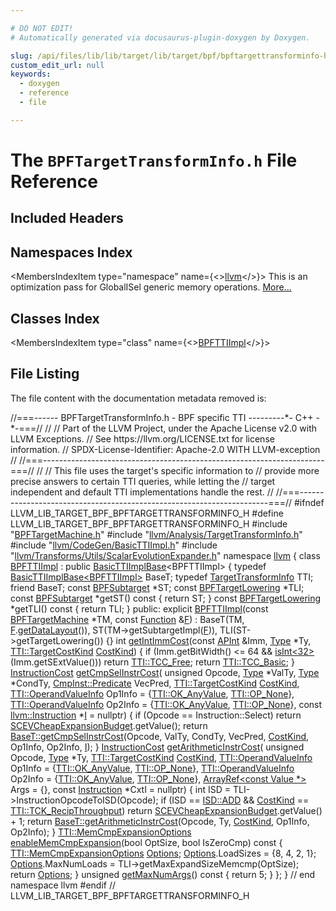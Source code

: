 ```yaml
---

# DO NOT EDIT!
# Automatically generated via docusaurus-plugin-doxygen by Doxygen.

slug: /api/files/lib/lib/target/lib/target/bpf/bpftargettransforminfo-h
custom_edit_url: null
keywords:
  - doxygen
  - reference
  - file

---
```





# The `BPFTargetTransformInfo.h` File Reference

<DoxygenPage pluginConfig={pluginConfig}>



## Included Headers

<IncludesList>
<IncludesListItem
  filePath="BPFTargetMachine.h"
  permalink="/docs/api/files/lib/lib/target/lib/target/bpf/bpftargetmachine-h"
  isLocal="true" />
<IncludesListItem
  filePath="llvm/Analysis/TargetTransformInfo.h"
  permalink="/docs/api/files/include/include/llvm/include/llvm/analysis/targettransforminfo-h"
  isLocal="true" />
<IncludesListItem
  filePath="llvm/CodeGen/BasicTTIImpl.h"
  permalink="/docs/api/files/include/include/llvm/include/llvm/codegen/basicttiimpl-h"
  isLocal="true" />
<IncludesListItem
  filePath="llvm/Transforms/Utils/ScalarEvolutionExpander.h"
  permalink="/docs/api/files/include/include/llvm/include/llvm/transforms/include/llvm/transforms/utils/scalarevolutionexpander-h"
  isLocal="true" />
</IncludesList>

## Namespaces Index

<MembersIndex>

<MembersIndexItem
  type="namespace"
  name={<><a href="/docs/api/namespaces/llvm">llvm</a></>}>
This is an optimization pass for GlobalISel generic memory operations. <a href="/docs/api/namespaces/llvm/#details">More...</a>
</MembersIndexItem>

</MembersIndex>

## Classes Index

<MembersIndex>

<MembersIndexItem
  type="class"
  name={<><a href="/docs/api/classes/llvm/bpfttiimpl">BPFTTIImpl</a></>}>
</MembersIndexItem>

</MembersIndex>


## File Listing

The file content with the documentation metadata removed is:

<ProgramListing>

<Link id="l00001" /><CodeLine lineNumber="1"><span class="doxyHighlightComment">//===------ BPFTargetTransformInfo.h - BPF specific TTI ---------&#42;- C++ -&#42;-===//</span></CodeLine>
<Link id="l00002" /><CodeLine lineNumber="2"><span class="doxyHighlightComment">//</span></CodeLine>
<Link id="l00003" /><CodeLine lineNumber="3"><span class="doxyHighlightComment">// Part of the LLVM Project, under the Apache License v2.0 with LLVM Exceptions.</span></CodeLine>
<Link id="l00004" /><CodeLine lineNumber="4"><span class="doxyHighlightComment">// See https://llvm.org/LICENSE.txt for license information.</span></CodeLine>
<Link id="l00005" /><CodeLine lineNumber="5"><span class="doxyHighlightComment">// SPDX-License-Identifier: Apache-2.0 WITH LLVM-exception</span></CodeLine>
<Link id="l00006" /><CodeLine lineNumber="6"><span class="doxyHighlightComment">//</span></CodeLine>
<Link id="l00007" /><CodeLine lineNumber="7"><span class="doxyHighlightComment">//===----------------------------------------------------------------------===//</span></CodeLine>
<Link id="l00008" /><CodeLine lineNumber="8"><span class="doxyHighlightComment">//</span></CodeLine>
<Link id="l00009" /><CodeLine lineNumber="9"><span class="doxyHighlightComment">// This file uses the target&#39;s specific information to</span></CodeLine>
<Link id="l00010" /><CodeLine lineNumber="10"><span class="doxyHighlightComment">// provide more precise answers to certain TTI queries, while letting the</span></CodeLine>
<Link id="l00011" /><CodeLine lineNumber="11"><span class="doxyHighlightComment">// target independent and default TTI implementations handle the rest.</span></CodeLine>
<Link id="l00012" /><CodeLine lineNumber="12"><span class="doxyHighlightComment">//</span></CodeLine>
<Link id="l00013" /><CodeLine lineNumber="13"><span class="doxyHighlightComment">//===----------------------------------------------------------------------===//</span></CodeLine>
<Link id="l00014" /><CodeLine lineNumber="14"></CodeLine>
<Link id="l00015" /><CodeLine lineNumber="15"><span class="doxyHighlightPreprocessor">#ifndef LLVM&#95;LIB&#95;TARGET&#95;BPF&#95;BPFTARGETTRANSFORMINFO&#95;H</span></CodeLine>
<Link id="l00016" /><CodeLine lineNumber="16"><span class="doxyHighlightPreprocessor">#define LLVM&#95;LIB&#95;TARGET&#95;BPF&#95;BPFTARGETTRANSFORMINFO&#95;H</span></CodeLine>
<Link id="l00017" /><CodeLine lineNumber="17"></CodeLine>
<Link id="l00018" /><CodeLine lineNumber="18"><span class="doxyHighlightPreprocessor">#include &quot;<a href="/docs/api/files/lib/lib/target/lib/target/bpf/bpftargetmachine-h">BPFTargetMachine.h</a>&quot;</span></CodeLine>
<Link id="l00019" /><CodeLine lineNumber="19"><span class="doxyHighlightPreprocessor">#include &quot;<a href="/docs/api/files/include/include/llvm/include/llvm/analysis/targettransforminfo-h">llvm/Analysis/TargetTransformInfo.h</a>&quot;</span></CodeLine>
<Link id="l00020" /><CodeLine lineNumber="20"><span class="doxyHighlightPreprocessor">#include &quot;<a href="/docs/api/files/include/include/llvm/include/llvm/codegen/basicttiimpl-h">llvm/CodeGen/BasicTTIImpl.h</a>&quot;</span></CodeLine>
<Link id="l00021" /><CodeLine lineNumber="21"><span class="doxyHighlightPreprocessor">#include &quot;<a href="/docs/api/files/include/include/llvm/include/llvm/transforms/include/llvm/transforms/utils/scalarevolutionexpander-h">llvm/Transforms/Utils/ScalarEvolutionExpander.h</a>&quot;</span></CodeLine>
<Link id="l00022" /><CodeLine lineNumber="22"></CodeLine>
<Link id="l00023" /><CodeLine lineNumber="23"><span class="doxyHighlightKeyword">namespace </span><span class="doxyHighlight"><a href="/docs/api/namespaces/llvm">llvm</a> &#123;</span></CodeLine>
<Link id="l00024" /><CodeLine lineNumber="24" lineLink="/docs/api/classes/llvm/bpfttiimpl"><span class="doxyHighlightKeyword">class </span><span class="doxyHighlight"><a href="/docs/api/classes/llvm/bpfttiimpl/#aa685bd56e5d46c19e30bd7e3e614e122">BPFTTIImpl</a> : </span><span class="doxyHighlightKeyword">public</span><span class="doxyHighlight"> <a href="/docs/api/classes/llvm/basicttiimplbase/#af27fe55e5ff1f0cb622c503314c9faa3">BasicTTIImplBase</a>&lt;BPFTTIImpl&gt; &#123;</span></CodeLine>
<Link id="l00025" /><CodeLine lineNumber="25"><span class="doxyHighlight">  </span><span class="doxyHighlightKeyword">typedef</span><span class="doxyHighlight"> <a href="/docs/api/classes/llvm/basicttiimplbase/#af27fe55e5ff1f0cb622c503314c9faa3">BasicTTIImplBase&lt;BPFTTIImpl&gt;</a> BaseT;</span></CodeLine>
<Link id="l00026" /><CodeLine lineNumber="26"><span class="doxyHighlight">  </span><span class="doxyHighlightKeyword">typedef</span><span class="doxyHighlight"> <a href="/docs/api/classes/llvm/targettransforminfo">TargetTransformInfo</a> TTI;</span></CodeLine>
<Link id="l00027" /><CodeLine lineNumber="27"><span class="doxyHighlight">  </span><span class="doxyHighlightKeyword">friend</span><span class="doxyHighlight"> BaseT;</span></CodeLine>
<Link id="l00028" /><CodeLine lineNumber="28"></CodeLine>
<Link id="l00029" /><CodeLine lineNumber="29"><span class="doxyHighlight">  </span><span class="doxyHighlightKeyword">const</span><span class="doxyHighlight"> <a href="/docs/api/classes/llvm/bpfsubtarget">BPFSubtarget</a> &#42;ST;</span></CodeLine>
<Link id="l00030" /><CodeLine lineNumber="30"><span class="doxyHighlight">  </span><span class="doxyHighlightKeyword">const</span><span class="doxyHighlight"> <a href="/docs/api/classes/llvm/bpftargetlowering">BPFTargetLowering</a> &#42;TLI;</span></CodeLine>
<Link id="l00031" /><CodeLine lineNumber="31"></CodeLine>
<Link id="l00032" /><CodeLine lineNumber="32"><span class="doxyHighlight">  </span><span class="doxyHighlightKeyword">const</span><span class="doxyHighlight"> <a href="/docs/api/classes/llvm/bpfsubtarget">BPFSubtarget</a> &#42;getST()</span><span class="doxyHighlightKeyword"> const </span><span class="doxyHighlight">&#123; </span><span class="doxyHighlightKeywordFlow">return</span><span class="doxyHighlight"> ST; &#125;</span></CodeLine>
<Link id="l00033" /><CodeLine lineNumber="33"><span class="doxyHighlight">  </span><span class="doxyHighlightKeyword">const</span><span class="doxyHighlight"> <a href="/docs/api/classes/llvm/bpftargetlowering">BPFTargetLowering</a> &#42;getTLI()</span><span class="doxyHighlightKeyword"> const </span><span class="doxyHighlight">&#123; </span><span class="doxyHighlightKeywordFlow">return</span><span class="doxyHighlight"> TLI; &#125;</span></CodeLine>
<Link id="l00034" /><CodeLine lineNumber="34"></CodeLine>
<Link id="l00035" /><CodeLine lineNumber="35"><span class="doxyHighlightKeyword">public</span><span class="doxyHighlight">:</span></CodeLine>
<Link id="l00036" /><CodeLine lineNumber="36" lineLink="/docs/api/classes/llvm/bpfttiimpl/#aa685bd56e5d46c19e30bd7e3e614e122"><span class="doxyHighlight">  </span><span class="doxyHighlightKeyword">explicit</span><span class="doxyHighlight"> <a href="/docs/api/classes/llvm/bpfttiimpl/#aa685bd56e5d46c19e30bd7e3e614e122">BPFTTIImpl</a>(</span><span class="doxyHighlightKeyword">const</span><span class="doxyHighlight"> <a href="/docs/api/classes/llvm/bpftargetmachine">BPFTargetMachine</a> &#42;TM, </span><span class="doxyHighlightKeyword">const</span><span class="doxyHighlight"> <a href="/docs/api/classes/llvm/function">Function</a> &amp;<a href="/docs/api/files/lib/lib/support/md5-cpp/#a96d73bbd7af15cb1fc38c3f4a3bd82e9">F</a>)</span></CodeLine>
<Link id="l00037" /><CodeLine lineNumber="37"><span class="doxyHighlight">      : BaseT(TM, <a href="/docs/api/files/lib/lib/support/md5-cpp/#a96d73bbd7af15cb1fc38c3f4a3bd82e9">F</a>.<a href="/docs/api/classes/llvm/targettransforminfoimplbase/#a01aadd7eea7124cd9f5cd7cea37d8dab">getDataLayout</a>()), ST(TM-&gt;getSubtargetImpl(<a href="/docs/api/files/lib/lib/support/md5-cpp/#a96d73bbd7af15cb1fc38c3f4a3bd82e9">F</a>)),</span></CodeLine>
<Link id="l00038" /><CodeLine lineNumber="38"><span class="doxyHighlight">        TLI(ST-&gt;getTargetLowering()) &#123;&#125;</span></CodeLine>
<Link id="l00039" /><CodeLine lineNumber="39"></CodeLine>
<Link id="l00040" /><CodeLine lineNumber="40" lineLink="/docs/api/classes/llvm/bpfttiimpl/#a17d9ebf20c0da2c22e3aa3987ef95df1"><span class="doxyHighlight">  </span><span class="doxyHighlightKeywordType">int</span><span class="doxyHighlight"> <a href="/docs/api/classes/llvm/bpfttiimpl/#a17d9ebf20c0da2c22e3aa3987ef95df1">getIntImmCost</a>(</span><span class="doxyHighlightKeyword">const</span><span class="doxyHighlight"> <a href="/docs/api/classes/llvm/apint">APInt</a> &amp;Imm, <a href="/docs/api/classes/llvm/type">Type</a> &#42;Ty, <a href="/docs/api/classes/llvm/targettransforminfo/#a706f223f760b55668fbae74202b816bb">TTI::TargetCostKind</a> <a href="/docs/api/files/lib/lib/analysis/costmodel-cpp/#a162d8b2b3865594d1e14d828d2b8336a">CostKind</a>) &#123;</span></CodeLine>
<Link id="l00041" /><CodeLine lineNumber="41"><span class="doxyHighlight">    </span><span class="doxyHighlightKeywordFlow">if</span><span class="doxyHighlight"> (Imm.getBitWidth() &lt;= 64 &amp;&amp; <a href="/docs/api/namespaces/llvm/#a1a1e51a5952c3afa00875df90e7ae6f8">isInt&lt;32&gt;</a>(Imm.getSExtValue()))</span></CodeLine>
<Link id="l00042" /><CodeLine lineNumber="42"><span class="doxyHighlight">      </span><span class="doxyHighlightKeywordFlow">return</span><span class="doxyHighlight"> <a href="/docs/api/classes/llvm/targettransforminfo/#ac44f6b9fdbb5f9cc199f8329cb0b272ca89f768b1267e3083b4eb05b4ab77e717">TTI::TCC&#95;Free</a>;</span></CodeLine>
<Link id="l00043" /><CodeLine lineNumber="43"></CodeLine>
<Link id="l00044" /><CodeLine lineNumber="44"><span class="doxyHighlight">    </span><span class="doxyHighlightKeywordFlow">return</span><span class="doxyHighlight"> <a href="/docs/api/classes/llvm/targettransforminfo/#ac44f6b9fdbb5f9cc199f8329cb0b272cae46c9eecc49bd2dc253c607e78a0fb86">TTI::TCC&#95;Basic</a>;</span></CodeLine>
<Link id="l00045" /><CodeLine lineNumber="45"><span class="doxyHighlight">  &#125;</span></CodeLine>
<Link id="l00046" /><CodeLine lineNumber="46"></CodeLine>
<Link id="l00047" /><CodeLine lineNumber="47" lineLink="/docs/api/classes/llvm/bpfttiimpl/#aa3be2f969fe3067d0da63019fbcecf78"><span class="doxyHighlight">  <a href="/docs/api/classes/llvm/instructioncost">InstructionCost</a> <a href="/docs/api/classes/llvm/bpfttiimpl/#aa3be2f969fe3067d0da63019fbcecf78">getCmpSelInstrCost</a>(</span></CodeLine>
<Link id="l00048" /><CodeLine lineNumber="48"><span class="doxyHighlight">      </span><span class="doxyHighlightKeywordType">unsigned</span><span class="doxyHighlight"> Opcode, <a href="/docs/api/classes/llvm/type">Type</a> &#42;ValTy, <a href="/docs/api/classes/llvm/type">Type</a> &#42;CondTy, <a href="/docs/api/classes/llvm/cmpinst/#a2be3583dac92a031fa1458d4d992c78b">CmpInst::Predicate</a> VecPred,</span></CodeLine>
<Link id="l00049" /><CodeLine lineNumber="49"><span class="doxyHighlight">      <a href="/docs/api/classes/llvm/targettransforminfo/#a706f223f760b55668fbae74202b816bb">TTI::TargetCostKind</a> <a href="/docs/api/files/lib/lib/analysis/costmodel-cpp/#a162d8b2b3865594d1e14d828d2b8336a">CostKind</a>,</span></CodeLine>
<Link id="l00050" /><CodeLine lineNumber="50"><span class="doxyHighlight">      <a href="/docs/api/structs/llvm/targettransforminfo/operandvalueinfo">TTI::OperandValueInfo</a> Op1Info = &#123;<a href="/docs/api/classes/llvm/targettransforminfo/#afa38851d75434d1476444ac93f94cb4ca9c0eecea29e9fa58e4dac7ee32b9b2ac">TTI::OK&#95;AnyValue</a>, <a href="/docs/api/classes/llvm/targettransforminfo/#a733fb237f3037c95ed59de6055b176c5a2bc39e3785b29fe7bc4af768842a2072">TTI::OP&#95;None</a>&#125;,</span></CodeLine>
<Link id="l00051" /><CodeLine lineNumber="51"><span class="doxyHighlight">      <a href="/docs/api/structs/llvm/targettransforminfo/operandvalueinfo">TTI::OperandValueInfo</a> Op2Info = &#123;<a href="/docs/api/classes/llvm/targettransforminfo/#afa38851d75434d1476444ac93f94cb4ca9c0eecea29e9fa58e4dac7ee32b9b2ac">TTI::OK&#95;AnyValue</a>, <a href="/docs/api/classes/llvm/targettransforminfo/#a733fb237f3037c95ed59de6055b176c5a2bc39e3785b29fe7bc4af768842a2072">TTI::OP&#95;None</a>&#125;,</span></CodeLine>
<Link id="l00052" /><CodeLine lineNumber="52"><span class="doxyHighlight">      </span><span class="doxyHighlightKeyword">const</span><span class="doxyHighlight"> <a href="/docs/api/classes/llvm/instruction">llvm::Instruction</a> &#42;<a href="/docs/api/files/lib/lib/support/md5-cpp/#ac0eafdc9ee161b71e7af98af736952fd">I</a> = </span><span class="doxyHighlightKeyword">nullptr</span><span class="doxyHighlight">) &#123;</span></CodeLine>
<Link id="l00053" /><CodeLine lineNumber="53"><span class="doxyHighlight">    </span><span class="doxyHighlightKeywordFlow">if</span><span class="doxyHighlight"> (Opcode == Instruction::Select)</span></CodeLine>
<Link id="l00054" /><CodeLine lineNumber="54"><span class="doxyHighlight">      </span><span class="doxyHighlightKeywordFlow">return</span><span class="doxyHighlight"> <a href="/docs/api/namespaces/llvm/#a837209d51e75f7afcfdf457b20e59493">SCEVCheapExpansionBudget</a>.getValue();</span></CodeLine>
<Link id="l00055" /><CodeLine lineNumber="55"></CodeLine>
<Link id="l00056" /><CodeLine lineNumber="56"><span class="doxyHighlight">    </span><span class="doxyHighlightKeywordFlow">return</span><span class="doxyHighlight"> <a href="/docs/api/classes/llvm/basicttiimplbase/#a50b7e0e6b16449abf0d13e75ddd43c58">BaseT::getCmpSelInstrCost</a>(Opcode, ValTy, CondTy, VecPred, <a href="/docs/api/files/lib/lib/analysis/costmodel-cpp/#a162d8b2b3865594d1e14d828d2b8336a">CostKind</a>,</span></CodeLine>
<Link id="l00057" /><CodeLine lineNumber="57"><span class="doxyHighlight">                                     Op1Info, Op2Info, <a href="/docs/api/files/lib/lib/support/md5-cpp/#ac0eafdc9ee161b71e7af98af736952fd">I</a>);</span></CodeLine>
<Link id="l00058" /><CodeLine lineNumber="58"><span class="doxyHighlight">  &#125;</span></CodeLine>
<Link id="l00059" /><CodeLine lineNumber="59"></CodeLine>
<Link id="l00060" /><CodeLine lineNumber="60" lineLink="/docs/api/classes/llvm/bpfttiimpl/#a0f1197fc86f0d386ecb603b46fe9b36a"><span class="doxyHighlight">  <a href="/docs/api/classes/llvm/instructioncost">InstructionCost</a> <a href="/docs/api/classes/llvm/bpfttiimpl/#a0f1197fc86f0d386ecb603b46fe9b36a">getArithmeticInstrCost</a>(</span></CodeLine>
<Link id="l00061" /><CodeLine lineNumber="61"><span class="doxyHighlight">      </span><span class="doxyHighlightKeywordType">unsigned</span><span class="doxyHighlight"> Opcode, <a href="/docs/api/classes/llvm/type">Type</a> &#42;Ty, <a href="/docs/api/classes/llvm/targettransforminfo/#a706f223f760b55668fbae74202b816bb">TTI::TargetCostKind</a> <a href="/docs/api/files/lib/lib/analysis/costmodel-cpp/#a162d8b2b3865594d1e14d828d2b8336a">CostKind</a>,</span></CodeLine>
<Link id="l00062" /><CodeLine lineNumber="62"><span class="doxyHighlight">      <a href="/docs/api/structs/llvm/targettransforminfo/operandvalueinfo">TTI::OperandValueInfo</a> Op1Info = &#123;<a href="/docs/api/classes/llvm/targettransforminfo/#afa38851d75434d1476444ac93f94cb4ca9c0eecea29e9fa58e4dac7ee32b9b2ac">TTI::OK&#95;AnyValue</a>, <a href="/docs/api/classes/llvm/targettransforminfo/#a733fb237f3037c95ed59de6055b176c5a2bc39e3785b29fe7bc4af768842a2072">TTI::OP&#95;None</a>&#125;,</span></CodeLine>
<Link id="l00063" /><CodeLine lineNumber="63"><span class="doxyHighlight">      <a href="/docs/api/structs/llvm/targettransforminfo/operandvalueinfo">TTI::OperandValueInfo</a> Op2Info = &#123;<a href="/docs/api/classes/llvm/targettransforminfo/#afa38851d75434d1476444ac93f94cb4ca9c0eecea29e9fa58e4dac7ee32b9b2ac">TTI::OK&#95;AnyValue</a>, <a href="/docs/api/classes/llvm/targettransforminfo/#a733fb237f3037c95ed59de6055b176c5a2bc39e3785b29fe7bc4af768842a2072">TTI::OP&#95;None</a>&#125;,</span></CodeLine>
<Link id="l00064" /><CodeLine lineNumber="64"><span class="doxyHighlight">      <a href="/docs/api/namespaces/llvm/#ab9c6b351507d3c0730f4290919d43a12">ArrayRef&lt;const Value &#42;&gt;</a> Args = &#123;&#125;, </span><span class="doxyHighlightKeyword">const</span><span class="doxyHighlight"> <a href="/docs/api/namespaces/llvm/sandboxir/#a75d3582b0f0bc7a5123de92ada301e97">Instruction</a> &#42;CxtI = </span><span class="doxyHighlightKeyword">nullptr</span><span class="doxyHighlight">) &#123;</span></CodeLine>
<Link id="l00065" /><CodeLine lineNumber="65"><span class="doxyHighlight">    </span><span class="doxyHighlightKeywordType">int</span><span class="doxyHighlight"> ISD = TLI-&gt;InstructionOpcodeToISD(Opcode);</span></CodeLine>
<Link id="l00066" /><CodeLine lineNumber="66"><span class="doxyHighlight">    </span><span class="doxyHighlightKeywordFlow">if</span><span class="doxyHighlight"> (ISD == <a href="/docs/api/namespaces/llvm/isd/#a22ea9cec080dd5f4f47ba234c2f59110a269996b43a1f3e1d1f84a70fd4387535">ISD::ADD</a> &amp;&amp; <a href="/docs/api/files/lib/lib/analysis/costmodel-cpp/#a162d8b2b3865594d1e14d828d2b8336a">CostKind</a> == <a href="/docs/api/classes/llvm/targettransforminfo/#a706f223f760b55668fbae74202b816bba59b32ea7b6f10564abd40ad90602ca5b">TTI::TCK&#95;RecipThroughput</a>)</span></CodeLine>
<Link id="l00067" /><CodeLine lineNumber="67"><span class="doxyHighlight">      </span><span class="doxyHighlightKeywordFlow">return</span><span class="doxyHighlight"> <a href="/docs/api/namespaces/llvm/#a837209d51e75f7afcfdf457b20e59493">SCEVCheapExpansionBudget</a>.getValue() + 1;</span></CodeLine>
<Link id="l00068" /><CodeLine lineNumber="68"></CodeLine>
<Link id="l00069" /><CodeLine lineNumber="69"><span class="doxyHighlight">    </span><span class="doxyHighlightKeywordFlow">return</span><span class="doxyHighlight"> <a href="/docs/api/classes/llvm/basicttiimplbase/#ae3c3eb22dfa7c2b373ac485024f99aa6">BaseT::getArithmeticInstrCost</a>(Opcode, Ty, <a href="/docs/api/files/lib/lib/analysis/costmodel-cpp/#a162d8b2b3865594d1e14d828d2b8336a">CostKind</a>, Op1Info,</span></CodeLine>
<Link id="l00070" /><CodeLine lineNumber="70"><span class="doxyHighlight">                                         Op2Info);</span></CodeLine>
<Link id="l00071" /><CodeLine lineNumber="71"><span class="doxyHighlight">  &#125;</span></CodeLine>
<Link id="l00072" /><CodeLine lineNumber="72"></CodeLine>
<Link id="l00073" /><CodeLine lineNumber="73" lineLink="/docs/api/classes/llvm/bpfttiimpl/#acee4296111504192b7b5717971dbf5cf"><span class="doxyHighlight">  <a href="/docs/api/structs/llvm/targettransforminfo/memcmpexpansionoptions">TTI::MemCmpExpansionOptions</a> <a href="/docs/api/classes/llvm/bpfttiimpl/#acee4296111504192b7b5717971dbf5cf">enableMemCmpExpansion</a>(</span><span class="doxyHighlightKeywordType">bool</span><span class="doxyHighlight"> OptSize,</span></CodeLine>
<Link id="l00074" /><CodeLine lineNumber="74"><span class="doxyHighlight">                                                    </span><span class="doxyHighlightKeywordType">bool</span><span class="doxyHighlight"> IsZeroCmp)</span><span class="doxyHighlightKeyword"> const </span><span class="doxyHighlight">&#123;</span></CodeLine>
<Link id="l00075" /><CodeLine lineNumber="75"><span class="doxyHighlight">    <a href="/docs/api/structs/llvm/targettransforminfo/memcmpexpansionoptions">TTI::MemCmpExpansionOptions</a> <a href="/docs/api/files/lib/lib/debuginfo/lib/debuginfo/logicalview/lib/debuginfo/logicalview/core/lvoptions-cpp/#ab4088b7a11f3cbc38ac16a6e9c72494e">Options</a>;</span></CodeLine>
<Link id="l00076" /><CodeLine lineNumber="76"><span class="doxyHighlight">    <a href="/docs/api/files/lib/lib/debuginfo/lib/debuginfo/logicalview/lib/debuginfo/logicalview/core/lvoptions-cpp/#ab4088b7a11f3cbc38ac16a6e9c72494e">Options</a>.LoadSizes = &#123;8, 4, 2, 1&#125;;</span></CodeLine>
<Link id="l00077" /><CodeLine lineNumber="77"><span class="doxyHighlight">    <a href="/docs/api/files/lib/lib/debuginfo/lib/debuginfo/logicalview/lib/debuginfo/logicalview/core/lvoptions-cpp/#ab4088b7a11f3cbc38ac16a6e9c72494e">Options</a>.MaxNumLoads = TLI-&gt;getMaxExpandSizeMemcmp(OptSize);</span></CodeLine>
<Link id="l00078" /><CodeLine lineNumber="78"><span class="doxyHighlight">    </span><span class="doxyHighlightKeywordFlow">return</span><span class="doxyHighlight"> <a href="/docs/api/files/lib/lib/debuginfo/lib/debuginfo/logicalview/lib/debuginfo/logicalview/core/lvoptions-cpp/#ab4088b7a11f3cbc38ac16a6e9c72494e">Options</a>;</span></CodeLine>
<Link id="l00079" /><CodeLine lineNumber="79"><span class="doxyHighlight">  &#125;</span></CodeLine>
<Link id="l00080" /><CodeLine lineNumber="80"></CodeLine>
<Link id="l00081" /><CodeLine lineNumber="81" lineLink="/docs/api/classes/llvm/bpfttiimpl/#a89ae50cf73d705831130e1fc9430df63"><span class="doxyHighlight">  </span><span class="doxyHighlightKeywordType">unsigned</span><span class="doxyHighlight"> <a href="/docs/api/classes/llvm/bpfttiimpl/#a89ae50cf73d705831130e1fc9430df63">getMaxNumArgs</a>()</span><span class="doxyHighlightKeyword"> const </span><span class="doxyHighlight">&#123;</span></CodeLine>
<Link id="l00082" /><CodeLine lineNumber="82"><span class="doxyHighlight">    </span><span class="doxyHighlightKeywordFlow">return</span><span class="doxyHighlight"> 5;</span></CodeLine>
<Link id="l00083" /><CodeLine lineNumber="83"><span class="doxyHighlight">  &#125;</span></CodeLine>
<Link id="l00084" /><CodeLine lineNumber="84"></CodeLine>
<Link id="l00085" /><CodeLine lineNumber="85"><span class="doxyHighlight">&#125;;</span></CodeLine>
<Link id="l00086" /><CodeLine lineNumber="86"></CodeLine>
<Link id="l00087" /><CodeLine lineNumber="87"><span class="doxyHighlight">&#125; </span><span class="doxyHighlightComment">// end namespace llvm</span></CodeLine>
<Link id="l00088" /><CodeLine lineNumber="88"></CodeLine>
<Link id="l00089" /><CodeLine lineNumber="89"><span class="doxyHighlightPreprocessor">#endif </span><span class="doxyHighlightComment">// LLVM&#95;LIB&#95;TARGET&#95;BPF&#95;BPFTARGETTRANSFORMINFO&#95;H</span></CodeLine>

</ProgramListing>


</DoxygenPage>
